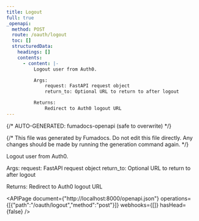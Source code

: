 ```yaml
---
title: Logout
full: true
_openapi:
  method: POST
  route: /oauth/logout
  toc: []
  structuredData:
    headings: []
    contents:
      - content: |-
          Logout user from Auth0.

          Args:
              request: FastAPI request object
              return_to: Optional URL to return to after logout

          Returns:
              Redirect to Auth0 logout URL
---
```


{/* AUTO-GENERATED: fumadocs-openapi (safe to overwrite) */}


{/* This file was generated by Fumadocs. Do not edit this file directly. Any changes should be made by running the generation command again. */}

Logout user from Auth0.

Args:
    request: FastAPI request object
    return_to: Optional URL to return to after logout

Returns:
    Redirect to Auth0 logout URL

<APIPage document={"http://localhost:8000/openapi.json"} operations={[{"path":"/oauth/logout","method":"post"}]} webhooks={[]} hasHead={false} />